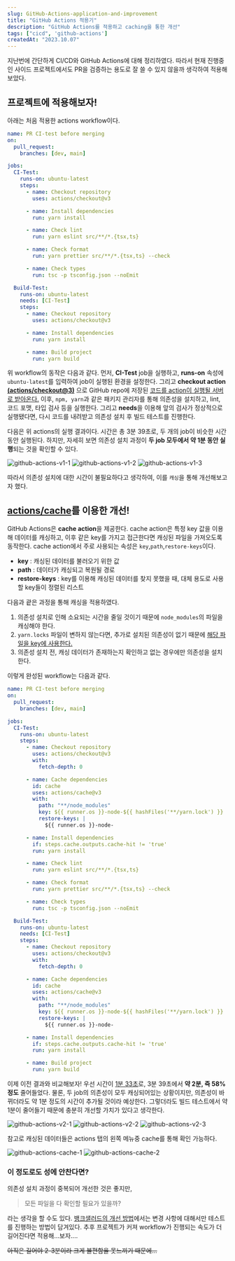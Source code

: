 ```yaml
---
slug: GitHub-Actions-application-and-improvement
title: "GitHub Actions 적용기"
description: "GitHub Actions를 적용하고 caching을 통한 개선"
tags: ["cicd", 'github-actions']
createdAt: "2023.10.07"
---
```


지난번에 간단하게 CI/CD와 GitHub Actions에 대해 정리하였다.
따라서 현재 진행중인 사이드 프로젝트에서도 PR을 검증하는 용도로 잘 쓸 수 있지 않을까 생각하여 적용해보았다.

## 프로젝트에 적용해보자!

아래는 처음 적용한 actions workflow이다.

```yaml showLineNumbers
name: PR CI-test before merging
on:
  pull_request:
    branches: [dev, main]

jobs:
  CI-Test:
    runs-on: ubuntu-latest
    steps:
      - name: Checkout repository
        uses: actions/checkout@v3

      - name: Install dependencies
        run: yarn install

      - name: Check lint
        run: yarn eslint src/**/*.{tsx,ts}

      - name: Check format
        run: yarn prettier src/**/*.{tsx,ts} --check

      - name: Check types
        run: tsc -p tsconfig.json --noEmit

  Build-Test:
    runs-on: ubuntu-latest
    needs: [CI-Test]
    steps:
      - name: Checkout repository
        uses: actions/checkout@v3

      - name: Install dependencies
        run: yarn install

      - name: Build project
        run: yarn build
```

위 workflow의 동작은 다음과 같다.
먼저, **CI-Test** job을 실행하고, **runs-on** 속성에 `ubuntu-latest`를 입력하여 job이 실행된 환경을 설정한다.
그리고 **checkout action <u>(actions/checkout@3)</u>** 으로 GitHub repo에 저장된 <u>코드를 action이 실행될 서버로 받아온다.</u>
이후, `npm, yarn`과 같은 패키지 관리자를 통해 의존성을 설치하고, lint, 코드 포맷, 타입 검사 등을 실행한다.
그리고 **needs**을 이용해 앞의 검사가 정상적으로 실행됐다면, 다시 코드를 내려받고 의존성 설치 후 빌드 테스트를 진행한다.

다음은 위 actions의 실행 결과이다.
시간은 총 3분 39초로, 두 개의 job이 비슷한 시간동안 실행된다.
하지만, 자세히 보면 의존성 설치 과정이 **두 job 모두에서 약 1분 동안 실행**되는 것을 확인할 수 있다.

![github-actions-v1-1](/post-images/GitHub-Actions-application-and-improvement/1.png)
![github-actions-v1-2](/post-images/GitHub-Actions-application-and-improvement/2.png)
![github-actions-v1-3](/post-images/GitHub-Actions-application-and-improvement/3.png)

따라서 의존성 설치에 대한 시간이 불필요하다고 생각하여, 이를 `캐싱`을 통해 개선해보고자 했다.

## [actions/cache](https://github.com/actions/cache)를 이용한 개선!

GitHub Actions은 **cache action**을 제공한다.
cache action은 특정 key 값을 이용해 데이터를 캐싱하고, 이후 같은 key를 가지고 접근한다면 캐싱된 파일을 가져오도록 동작한다.
cache action에서 주로 사용되는 속성은 `key`,`path`,`restore-keys`이다.

- **key** : 캐싱된 데이터를 불러오기 위한 값
- **path** : 데이터가 캐싱되고 복원될 경로
- **restore-keys** : key를 이용해 캐싱된 데이터를 찾지 못했을 때, 대체 용도로 사용할 key들이 정렬된 리스트

다음과 괕은 과정을 통해 캐싱을 적용하였다.

1. 의존성 설치로 인해 소요되는 시간을 줄일 것이기 때문에 `node_modules`의 파일을 캐싱해야 한다.
2. `yarn.locks` 파일이 변하지 않는다면, 추가로 설치된 의존성이 없기 때문에 <u>해당 파일을 key에 사용한다.</u>
3. 의존성 설치 전, 캐싱 데이터가 존재하는지 확인하고 없는 경우에만 의존성을 설치한다.

이렇게 완성된 workflow는 다음과 같다.

```yaml showLineNumbers
name: PR CI-test before merging
on:
  pull_request:
    branches: [dev, main]

jobs:
  CI-Test:
    runs-on: ubuntu-latest
    steps:
      - name: Checkout repository
        uses: actions/checkout@v3
        with:
          fetch-depth: 0

      - name: Cache dependencies
        id: cache
        uses: actions/cache@v3
        with:
          path: "**/node_modules"
          key: ${{ runner.os }}-node-${{ hashFiles('**/yarn.lock') }}
          restore-keys: |
            ${{ runner.os }}-node-

      - name: Install dependencies
        if: steps.cache.outputs.cache-hit != 'true'
        run: yarn install

      - name: Check lint
        run: yarn eslint src/**/*.{tsx,ts}

      - name: Check format
        run: yarn prettier src/**/*.{tsx,ts} --check

      - name: Check types
        run: tsc -p tsconfig.json --noEmit

  Build-Test:
    runs-on: ubuntu-latest
    needs: [CI-Test]
    steps:
      - name: Checkout repository
        uses: actions/checkout@v3
        with:
          fetch-depth: 0

      - name: Cache dependencies
        id: cache
        uses: actions/cache@v3
        with:
          path: "**/node_modules"
          key: ${{ runner.os }}-node-${{ hashFiles('**/yarn.lock') }}
          restore-keys: |
            ${{ runner.os }}-node-

      - name: Install dependencies
        if: steps.cache.outputs.cache-hit != 'true'
        run: yarn install

      - name: Build project
        run: yarn build
```

이제 이전 결과와 비교해보자!
우선 시간이 <u>1분 33초</u>로, 3분 39초에서 **약 2분, 즉 58% 정도** 줄어들었다.
물론, 두 job의 의존성이 모두 캐싱되어있는 상황이지만, 의존성이 바뀌더라도 약 1분 정도의 시간이 추가될 것이라 예상한다.
그렇더라도 빌드 테스트에서 약 1분이 줄어들기 때문에 충분히 개선할 가치가 있다고 생각한다.

![github-actions-v2-1](/post-images/GitHub-Actions-application-and-improvement/4.png)
![github-actions-v2-2](/post-images/GitHub-Actions-application-and-improvement/5.png)
![github-actions-v2-3](/post-images/GitHub-Actions-application-and-improvement/6.png)

참고로 캐싱된 데이터들은 actions 탭의 왼쪽 메뉴중 cache를 통해 확인 가능하다.

![github-actions-cache-1](/post-images/GitHub-Actions-application-and-improvement/7.png)
![github-actions-cache-2](/post-images/GitHub-Actions-application-and-improvement/8.png)

### 이 정도로도 성에 안찬다면?

의존성 설치 과정이 중복되어 개선한 것은 좋지만,

> 모든 파일을 다 확인할 필요가 있을까?

라는 생각을 할 수도 있다.
[뱅크샐러드의 개선 방법](https://blog.banksalad.com/tech/github-action-npm-cache/)에서는 변경 사항에 대해서만 테스트를 진행하는 방법이 담겨있다.
추후 프로젝트가 커져 workflow가 진행되는 속도가 더 길어진다면 적용해...보자....

<strike>아직은 길어야 2-3분이라 크게 불편함을 못느끼기 때문에...</strike>
